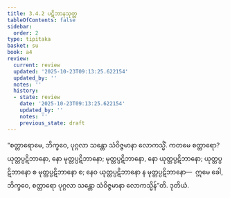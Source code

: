 ```yaml
---
title: 3.4.2 ပဋိဘာနသုတ္တ
tableOfContents: false
sidebar:
  order: 2
type: tipitaka
basket: su
book: a4
review:
  current: review
  updated: '2025-10-23T09:13:25.622154'
  updated_by: ''
  notes: ''
  history:
  - state: review
    date: '2025-10-23T09:13:25.622154'
    updated_by: ''
    notes: ''
    previous_state: draft
---
```



<ReviewStatus review={frontmatter.review} showDetails={true} />

<HypothesisAnnotation frontmatter={frontmatter} />

<DynamicBreadcrumb />

<Division number="132" book="a4" e="ch" v="15" p="452">

<Paragraph number="844" book="a4">
“စတ္တာရောမေ, ဘိက္ခဝေ, ပုဂ္ဂလာ သန္တော သံဝိဇ္ဇမာနာ လောကသ္မိံ. ကတမေ စတ္တာရော? ယုတ္တပ္ပဋိဘာနော, နော မုတ္တပ္ပဋိဘာနော; မုတ္တပ္ပဋိဘာနော, နော ယုတ္တပ္ပဋိဘာနော; ယုတ္တပ္ပဋိဘာနော စ မုတ္တပ္ပဋိဘာနော စ; နေဝ ယုတ္တပ္ပဋိဘာနော န မုတ္တပ္ပဋိဘာနော—  ဣမေ ခေါ, ဘိက္ခဝေ, စတ္တာရော ပုဂ္ဂလာ သန္တော သံဝိဇ္ဇမာနာ လောကသ္မိန်”တိ.

</Paragraph>
</Division>

<Paragraph number="845" type="center" book="a4">
ဒုတိယံ.
</Paragraph>